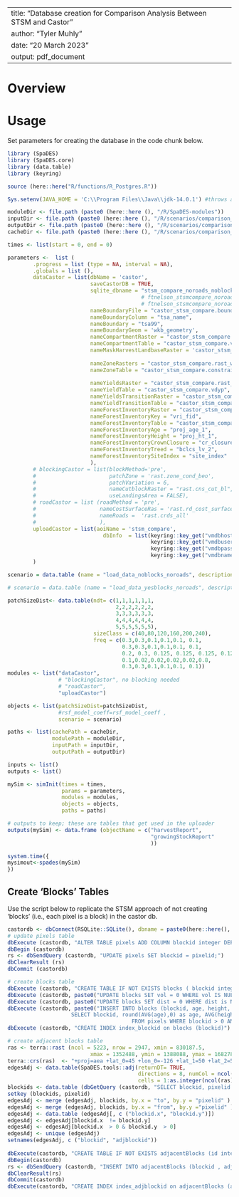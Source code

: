 <!--
Copyright 2020 Province of British Columbia
 
Licensed under the Apache License, Version 2.0 (the "License");
you may not use this file except in compliance with the License.
You may obtain a copy of the License at
 
http://www.apache.org/licenses/LICENSE-2.0
 
Unless required by applicable law or agreed to in writing, software distributed under the License is distributed on an "AS IS" BASIS,
WITHOUT WARRANTIES OR CONDITIONS OF ANY KIND, either express or implied.
See the License for the specific language governing permissions and limitations under the License.-->

---
title: "Database creation for Comparison Analysis Between STSM and Castor"
author: "Tyler Muhly"
date: "20 March 2023"
output: pdf_document
---

# Overview




# Usage
Set parameters for creating the database in the code chunk below.

```r
library (SpaDES)
library (SpaDES.core)
library (data.table)
library (keyring)

source (here::here("R/functions/R_Postgres.R"))

Sys.setenv(JAVA_HOME = 'C:\\Program Files\\Java\\jdk-14.0.1') #throws an error if pointing to different version of java (i.e., 32 vs 64 bit)

moduleDir <- file.path (paste0 (here::here (), "/R/SpaDES-modules"))
inputDir <- file.path (paste0 (here::here (), "/R/scenarios/comparison_stsm/inputs")) %>% reproducible::checkPath (create = TRUE)
outputDir <- file.path (paste0 (here::here (), "/R/scenarios/comparison_stsm/outputs")) %>% reproducible::checkPath (create = TRUE)
cacheDir <- file.path (paste0 (here::here (), "/R/scenarios/comparison_stsm"))

times <- list(start = 0, end = 0)

parameters <-  list (
        .progress = list (type = NA, interval = NA),
        .globals = list (),
        dataCastor = list(dbName = 'castor',
                          saveCastorDB = TRUE,
                          sqlite_dbname = "stsm_compare_noroads_noblocks", 
                                          # ftnelson_stsmcompare_noroads_noblocks  
                                          # ftnelson_stsmcompare_noroads_yesblocks
                          nameBoundaryFile = "castor_stsm_compare.bounds_tsa99", 
                          nameBoundaryColumn = "tsa_name", 
                          nameBoundary = "tsa99", 
                          nameBoundaryGeom = 'wkb_geometry',
                          nameCompartmentRaster = "castor_stsm_compare.rast_bounds_tsa99", 
                          nameCompartmentTable = "castor_stsm_compare.vat_bounds_tsa99", 
                          nameMaskHarvestLandbaseRaster = 'castor_stsm_compare.rast_thlb', 
                          
                          nameZoneRasters = "castor_stsm_compare.rast_wildlife_zones",
                          nameZoneTable = "castor_stsm_compare.constraints", 
                          
                          nameYieldsRaster = "castor_stsm_compare.rast_ycid_vdyp", 
                          nameYieldTable = "castor_stsm_compare.vdyp", 
                          nameYieldsTransitionRaster = "castor_stsm_compare.rast_ycid_tipsy", 
                          nameYieldTransitionTable = "castor_stsm_compare.tipsy", 
                          nameForestInventoryRaster = "castor_stsm_compare.rast_vri_id", 
                          nameForestInventoryKey = "vri_fid", 
                          nameForestInventoryTable = "castor_stsm_compare.vri",
                          nameForestInventoryAge = "proj_age_1",  
                          nameForestInventoryHeight = "proj_ht_1",
                          nameForestInventoryCrownClosure = "cr_closure",                             
                          nameForestInventoryTreed = "bclcs_lv_2",
                          nameForestInventorySiteIndex = "site_index"
                          ),
        # blockingCastor = list(blockMethod='pre', 
        #                       patchZone = 'rast.zone_cond_beo',
        #                       patchVariation = 6,
        #                       nameCutblockRaster = "rast.cns_cut_bl",
        #                       useLandingsArea = FALSE),
        # roadCastor = list (roadMethod = 'pre', 
        #                    nameCostSurfaceRas = 'rast.rd_cost_surface', 
        #                    nameRoads =  'rast.crds_all'
        #                    ),
        uploadCastor = list(aoiName = 'stsm_compare',
                              dbInfo  = list(keyring::key_get("vmdbhost", keyring="postgreSQL"),
                                             keyring::key_get("vmdbuser", keyring="postgreSQL"),
                                             keyring::key_get("vmdbpass", keyring="postgreSQL"), 
                                             keyring::key_get("vmdbname", keyring="postgreSQL")))
        )

scenario = data.table (name = "load_data_noblocks_noroads", description = "dataCastor with no blocking and no roading")

# scenario = data.table (name = "load_data_yesblocks_noroads", description = "dataCastor with blocking but no roading")

patchSizeDist<- data.table(ndt= c(1,1,1,1,1,1,
                                  2,2,2,2,2,2,
                                  3,3,3,3,3,3,
                                  4,4,4,4,4,4,
                                  5,5,5,5,5,5), 
                           sizeClass = c(40,80,120,160,200,240), 
                           freq = c(0.3,0.3,0.1,0.1,0.1, 0.1,
                                    0.3,0.3,0.1,0.1,0.1, 0.1,
                                    0.2, 0.3, 0.125, 0.125, 0.125, 0.125,
                                    0.1,0.02,0.02,0.02,0.02,0.8,
                                    0.3,0.3,0.1,0.1,0.1, 0.1))
modules <- list("dataCastor", 
                # "blockingCastor", no blocking needed
                # "roadCastor", 
                "uploadCastor")

objects <- list(patchSizeDist=patchSizeDist, 
                #rsf_model_coeff=rsf_model_coeff , 
                scenario = scenario)

paths <- list(cachePath = cacheDir,
              modulePath = moduleDir,
              inputPath = inputDir,
              outputPath = outputDir)

inputs <- list()
outputs <- list()

mySim <- simInit(times = times, 
                 params = parameters, 
                 modules = modules,
                 objects = objects,
                 paths = paths)

# outputs to keep; these are tables that get used in the uploader
outputs(mySim) <- data.frame (objectName = c("harvestReport",
                                             "growingStockReport"
                                             ))

system.time({
mysimout<-spades(mySim)
})

```

## Create 'Blocks' Tables
Use the script below to replicate the STSM approach of not creating 'blocks' (i.e., each pixel is a block) in the castor db.

```r
castordb <- dbConnect(RSQLite::SQLite(), dbname = paste0(here::here(), "/R/scenarios/comparison_stsm/stsm_compare_noroads_noblocks_castordb.sqlite"))
# update pixels table 
dbExecute (castordb, "ALTER TABLE pixels ADD COLUMN blockid integer DEFAULT 0")
dbBegin (castordb)
rs <- dbSendQuery (castordb, "UPDATE pixels SET blockid = pixelid;")
dbClearResult (rs)
dbCommit (castordb)

# create blocks table
dbExecute (castordb, "CREATE TABLE IF NOT EXISTS blocks ( blockid integer DEFAULT 0, age integer, height numeric, vol numeric, salvage_vol numeric, dist numeric DEFAULT 0, landing integer)")  
dbExecute (castordb, paste0("UPDATE blocks SET vol = 0 WHERE vol IS NULL")) 
dbExecute (castordb, paste0("UPDATE blocks SET dist = 0 WHERE dist is NULL"))
dbExecute (castordb, paste0("INSERT INTO blocks (blockid, age, height,  vol, salvage_vol, dist, landing)  
                    SELECT blockid, round(AVG(age),0) as age, AVG(height) as height, AVG(vol) as vol, AVG(salvage_vol) as salvage_vol, AVG(dist) as dist, (CASE WHEN min(dist) = dist THEN pixelid ELSE pixelid END) as landing
                                       FROM pixels WHERE blockid > 0 AND thlb > 0 GROUP BY blockid "))  
dbExecute (castordb, "CREATE INDEX index_blockid on blocks (blockid)")

# create adjacent blocks table
ras <- terra::rast (ncol = 5223, nrow = 2947, xmin = 830187.5, 
			              xmax = 1352488, ymin = 1388088, ymax = 1682788,)  
terra::crs(ras)  <- "+proj=aea +lat_0=45 +lon_0=-126 +lat_1=50 +lat_2=58.5 +x_0=1000000 +y_0=0 +ellps=GRS80 +towgs84=0,0,0,0,0,0,0 +units=m +no_defs +type=crs"  
edgesAdj <- data.table(SpaDES.tools::adj(returnDT= TRUE, 
                                         directions = 8, numCol = ncol(ras), numCell=ncol(ras)*nrow(ras),
                                         cells = 1:as.integer(ncol(ras)*nrow(ras)))) 
blockids <- data.table (dbGetQuery (castordb, "SELECT blockid, pixelid FROM pixels WHERE blockid > 0"))
setkey (blockids, pixelid)  
edgesAdj <- merge (edgesAdj, blockids, by.x = "to", by.y = "pixelid" )  
edgesAdj <- merge (edgesAdj, blockids, by.x = "from", by.y ="pixelid" )
edgesAdj <- data.table (edgesAdj[, c ("blockid.x", "blockid.y")])
edgesAdj <- edgesAdj[blockid.x  != blockid.y]
edgesAdj <- edgesAdj[blockid.x  > 0 & blockid.y  > 0]
edgesAdj <- unique (edgesAdj)
setnames(edgesAdj, c ("blockid", "adjblockid")) 
  
dbExecute(castordb, "CREATE TABLE IF NOT EXISTS adjacentBlocks (id integer PRIMARY KEY, adjblockid integer, blockid integer)")  
dbBegin(castordb)  
rs <- dbSendQuery (castordb, "INSERT INTO adjacentBlocks (blockid , adjblockid) VALUES (:blockid, :adjblockid)", edgesAdj)  
dbClearResult(rs)
dbCommit(castordb) 
dbExecute(castordb, "CREATE INDEX index_adjblockid on adjacentBlocks (adjblockid)")
```
